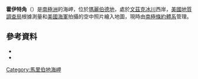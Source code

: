 {{coord|74|59|S|134|36|W|source:GNIS|display=title}}

'''霍伊特角'''（{{lang-en|Hoyt Head}}）是[[南極洲|南極洲]]的海岬，位於[[瑪麗伯德地|瑪麗伯德地]]，處於[[文茲克冰川|文茲克冰川]]西岸，[[美國地質調查局|美國地質調查局]]根據測量和[[美國海軍|美國海軍]]拍攝的空中照片繪入地圖，現時由[[南極條約體系|南極條約體系]]管理。

==參考資料==
*{{cite gnis | type = antarid | id = 7097| name = Hoyt Head | accessdate = 2012-06-29}}
*{{usgs-gazetteer|id=7097}}

{{DEFAULTSORT:Hoyt Head}}
[[Category:馬里伯地海岬|Category:馬里伯地海岬]]


{{MarieByrdLand-geo-stub}}